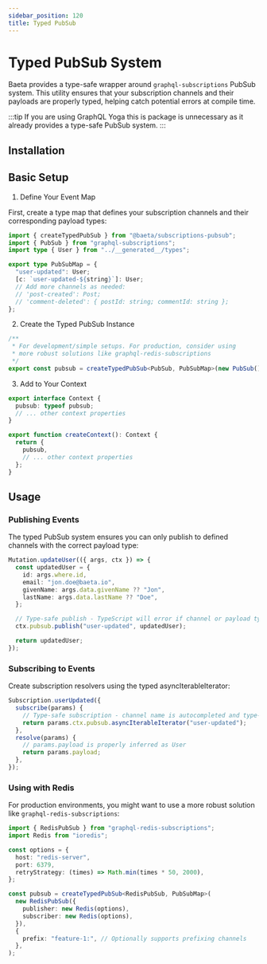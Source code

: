 ```yaml
---
sidebar_position: 120
title: Typed PubSub
---
```


# Typed PubSub System

Baeta provides a type-safe wrapper around `graphql-subscriptions` PubSub system. This utility ensures that your subscription channels and their payloads are properly typed, helping catch potential errors at compile time.

:::tip
If you are using GraphQL Yoga this is package is unnecessary as it already provides a type-safe PubSub system.
:::

## Installation


<PackageManagerAdd package="@baeta/subscriptions-pubsub" />

## Basic Setup

1. Define Your Event Map

First, create a type map that defines your subscription channels and their corresponding payload types:

```typescript
import { createTypedPubSub } from "@baeta/subscriptions-pubsub";
import { PubSub } from "graphql-subscriptions";
import type { User } from "../__generated__/types";

export type PubSubMap = {
  "user-updated": User;
  [c: `user-updated-${string}`]: User;
  // Add more channels as needed:
  // 'post-created': Post;
  // 'comment-deleted': { postId: string; commentId: string };
};
```

2. Create the Typed PubSub Instance

```typescript
/**
 * For development/simple setups. For production, consider using
 * more robust solutions like graphql-redis-subscriptions
 */
export const pubsub = createTypedPubSub<PubSub, PubSubMap>(new PubSub());
```

3. Add to Your Context

```typescript
export interface Context {
  pubsub: typeof pubsub;
  // ... other context properties
}

export function createContext(): Context {
  return {
    pubsub,
    // ... other context properties
  };
}
```

## Usage

### Publishing Events

The typed PubSub system ensures you can only publish to defined channels with the correct payload type:

```typescript
Mutation.updateUser(({ args, ctx }) => {
  const updatedUser = {
    id: args.where.id,
    email: "jon.doe@baeta.io",
    givenName: args.data.givenName ?? "Jon",
    lastName: args.data.lastName ?? "Doe",
  };

  // Type-safe publish - TypeScript will error if channel or payload type is incorrect
  ctx.pubsub.publish("user-updated", updatedUser);

  return updatedUser;
});
```

### Subscribing to Events

Create subscription resolvers using the typed asyncIterableIterator:

```typescript
Subscription.userUpdated({
  subscribe(params) {
    // Type-safe subscription - channel name is autocompleted and type-checked
    return params.ctx.pubsub.asyncIterableIterator("user-updated");
  },
  resolve(params) {
    // params.payload is properly inferred as User
    return params.payload;
  },
});
```

### Using with Redis

For production environments, you might want to use a more robust solution like `graphql-redis-subscriptions`:

```typescript
import { RedisPubSub } from "graphql-redis-subscriptions";
import Redis from "ioredis";

const options = {
  host: "redis-server",
  port: 6379,
  retryStrategy: (times) => Math.min(times * 50, 2000),
};

const pubsub = createTypedPubSub<RedisPubSub, PubSubMap>(
  new RedisPubSub({
    publisher: new Redis(options),
    subscriber: new Redis(options),
  }),
  {
    prefix: "feature-1:", // Optionally supports prefixing channels
  },
);
```
